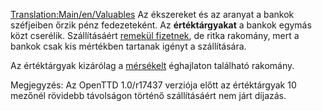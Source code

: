 [[Translation:Main/en/Valuables]]{{en/-}}
{{hu/Rakomány|név=Értéktárgyak
|kép=Valuables.png
|termeli=[[Main/hu/Bank|bank]], kizárólag mérsékelt éghajlaton
|fogadja=[[Main/hu/Bank|bank]]
}}
Az ékszereket és az aranyat a bankok széfjeiben őrzik pénz fedezeteként. Az '''értéktárgyakat''' a bankok egymás közt cserélik. Szállításáért [[Main/en/Játéktechnika/Hu#A szállítás kifizetése|remekül fizetnek]], de ritka rakomány, mert a bankok csak kis mértékben tartanak igényt a szállítására.

Az értéktárgyak kizárólag a [[Main/en/Éghajlatok/Hu#Mérsékelt|mérsékelt]] éghajlaton található rakomány.


Megjegyzés: Az OpenTTD 1.0/r17437 verziója előtt az értéktárgyak 10 mezőnél rövidebb távolságon történő szállításáért nem járt díjazás.

{{hu/Navbox Rakomány}}